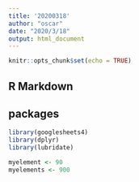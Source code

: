 ```yaml
---
title: '20200318'
author: "oscar"
date: "2020/3/18"
output: html_document
---
```


```r
knitr::opts_chunk$set(echo = TRUE)
```

## R Markdown
## packages
```r
library(googlesheets4)
library(dplyr)
library(lubridate)
```

```r
myelement <- 90
myelements <- 900
```


